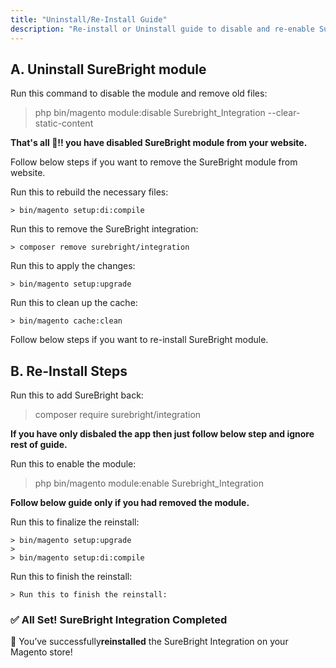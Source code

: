 ```yaml
---
title: "Uninstall/Re-Install Guide"
description: "Re-install or Uninstall guide to disable and re-enable SureBright module for Magento."
---
```


## A. Uninstall SureBright module

<Accordion title=" Turn Off SureBright Integration">
  Run this command to disable the module and remove old files:

  > php bin/magento module:disable Surebright_Integration --clear-static-content
</Accordion>

****That's all 🎉\!\! you have disabled SureBright module from your website.****

Follow below steps if you want to remove the SureBright module from website.

<AccordionGroup>
  <Accordion title=" Rebuild Code">
    Run this to rebuild the necessary files:

    > bin/magento setup:di:compile
  </Accordion>
  <Accordion title=" Remove the Integration">
    Run this to remove the SureBright integration:

    > composer remove surebright/integration
  </Accordion>
  <Accordion title=" Update Magento">
    Run this to apply the changes:

    > bin/magento setup:upgrade
  </Accordion>
  <Accordion title=" Clear Cache">
    Run this to clean up the cache:

    > bin/magento cache:clean
  </Accordion>
</AccordionGroup>

Follow below steps if you want to re-install SureBright module.

## B. Re-Install Steps

<Accordion title="Re-Install SureBright" description="Skip this step if you only disbaled the mdule and haven't removed it yet.">
  Run this to add SureBright back:

  > composer require surebright/integration
</Accordion>

**If you have only disbaled the app then just follow below step and ignore rest of guide.**

<Accordion title=" Turn SureBright Back On">
  Run this to enable the module:

  > php bin/magento module:enable Surebright_Integration
</Accordion>

**Follow below guide only if you had removed the module.**

<AccordionGroup>
  <Accordion title=" Update Magento and Rebuild Code">
    Run this to finalize the reinstall:

    > bin/magento setup:upgrade
    >
    > bin/magento setup:di:compile
  </Accordion>
  <Accordion title=" Clear Cache Again">
    Run this to finish the reinstall:

    > Run this to finish the reinstall:
  </Accordion>
</AccordionGroup>

### ✅ **All Set\! SureBright Integration Completed**

🎉 You’ve successfully**reinstalled**  the SureBright Integration on your Magento store\!